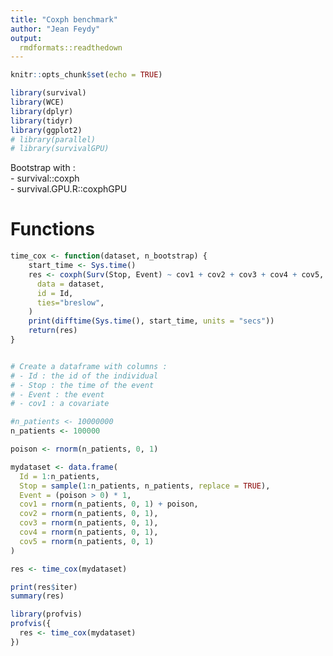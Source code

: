 ```yaml
---
title: "Coxph benchmark"
author: "Jean Feydy"
output:
  rmdformats::readthedown
---
```


```r
knitr::opts_chunk$set(echo = TRUE)
```

```r
library(survival)
library(WCE)
library(dplyr)
library(tidyr)
library(ggplot2)
# library(parallel)
# library(survivalGPU)
```


Bootstrap with :  
- survival::coxph  
- survival.GPU.R::coxphGPU


# Functions

```r
time_cox <- function(dataset, n_bootstrap) {
    start_time <- Sys.time()
    res <- coxph(Surv(Stop, Event) ~ cov1 + cov2 + cov3 + cov4 + cov5,
      data = dataset,
      id = Id,
      ties="breslow",
    )
    print(difftime(Sys.time(), start_time, units = "secs"))
    return(res)
}


# Create a dataframe with columns :
# - Id : the id of the individual
# - Stop : the time of the event
# - Event : the event
# - cov1 : a covariate

#n_patients <- 10000000
n_patients <- 100000

poison <- rnorm(n_patients, 0, 1)

mydataset <- data.frame(
  Id = 1:n_patients,
  Stop = sample(1:n_patients, n_patients, replace = TRUE),
  Event = (poison > 0) * 1,
  cov1 = rnorm(n_patients, 0, 1) + poison,
  cov2 = rnorm(n_patients, 0, 1),
  cov3 = rnorm(n_patients, 0, 1),
  cov4 = rnorm(n_patients, 0, 1),
  cov5 = rnorm(n_patients, 0, 1)
)

res <- time_cox(mydataset)

print(res$iter)
summary(res)
```

```r
library(profvis)
profvis({
  res <- time_cox(mydataset)
})
```

